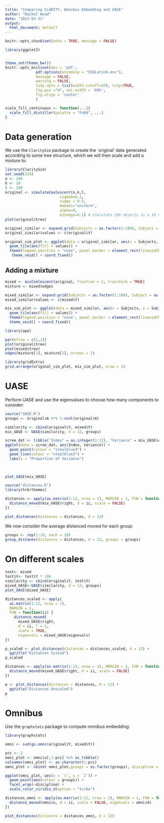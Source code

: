 ```yaml
---
title: "Comparing CLARITY, Omnibus Embedding and UASE"
author: "Rachel Wood"
date: "2023-03-31"
output:
  html_document: default
---
```


```r
knitr::opts_chunk$set(echo = TRUE, message = FALSE)

library(ggplot2)


theme_set(theme_bw())
knitr::opts_knit$set(dev = 'pdf',
              pdf.options(encoding = "ISOLatin9.enc"),
              message = FALSE,
              warning = FALSE,
              tidy.opts = list(width.cutoff=50), tidy=TRUE,
              fig.pos ="H", out.width = '60%',
              fig.align = 'center'
              )

scale_fill_continuous <- function(...){
  scale_fill_distiller(palette = "PuRd", ...)
}
```

# Data generation

We use the `ClaritySim` package to create the `original' data generated according to some tree structure, which we will then scale and add a mixture to:

```r
library(ClaritySim)
set.seed(124)
n <- 100 
k <- 10
l <- 100
original <- simulateCoalescent(n,k,l,
                         sigma0=0.2,
                         sigma = 0.5,
                         Amodel="uniform",
                         alpha=0,
                         minedge=0.1) # Simlulate 100 objects in a 10 dimensional latent space
plot(original$tree)

original_similar <- expand.grid(Subjects = as.factor(1:100), Subject = as.factor(1:100))
original_similar$values <- c(original$Y)

original_sim_plot <- ggplot(data = original_similar, aes(x = Subjects, y = Subject)) +
  geom_tile(aes(fill = values)) +
  theme(legend.position = "none", panel.border = element_rect(linewidth = 10)) +
   theme_void() + coord_fixed()
```

## Adding a mixture
```r
mixed <- mixCoalescent(original, fraction = 1, transform = TRUE)
mixture <- mixed$edges

mixed_similar <- expand.grid(Subjects = as.factor(1:100), Subject = as.factor(1:100))
mixed_similar$values <- c(mixed$Y)

mix_sim_plot <- ggplot(data = mixed_similar, aes(x = Subjects, y = Subject)) +
  geom_tile(aes(fill = values)) +
  theme(legend.position = "none", panel.border = element_rect(linewidth = 10)) + 
  theme_void() + coord_fixed()

```


```r
library(ape)

par(mfrow = c(1,2))
plot(original$tree)
plot(mixed$tree)
edges(mixture[1], mixture[2], arrows = 1)
```
```r
library(gridExtra)
grid.arrange(original_sim_plot, mix_sim_plot, nrow = 1)
```

# UASE
Perform UASE and use the eigenvalues to choose how many components to consider:

```r
source("UASE.R")
groups <- original$A %*% 1:ncol(original$A)

similarity <- cbind(original$Y, mixed$Y)
mix_UASE <- UASE(similarity, d = 12, groups)

scree_dat <- tibble("Index" = as.integer(1:12), "Variance" = mix_UASE$eigenvals/sum(mix_UASE$eigenvals))
ggplot(data = scree_dat, aes(Index, Variance)) +
  geom_point(colour = "steelblue3") +
  geom_line(colour = "steelblue3") +
  labs(y = "Proportion of Variance")
  
  
```

```r
plot_UASE(mix_UASE)
```


```r
source("distances.R")
library(hrbrthemes)

distances <- apply(as.matrix(1:12, nrow = 1), MARGIN = 1, FUN = function(ii){
  distance_moved(mix_UASE$right, d = ii, scale = FALSE)
})

plot_distances(distances = distances, d = 12)
```

We now consider the average distanced moved for each group:
```r
groups <- rep(1:10, each = 10)
group_distanes(distances = distances, d = 12, groups = groups)

```
# On different scales

```r
test<- mixed
test$Y<- test$Y * 100
similarity <- cbind(original$Y, test$Y)
mixed_UASE<-UASE(similarity, d = 12, groups)
plot_UASE(mixed_UASE)
```


```r
distances_scaled <- apply(
  as.matrix(1:12, nrow = 1),
  MARGIN = 1,
  FUN = function(ii) {
    distance_moved(
      mixed_UASE$right,
      d = ii, l = 5,
      scale = TRUE,
      eigenvals = mixed_UASE$eigenvals)
})
```

```r
p_scaled <- plot_distances(distances = distances_scaled, d = 12) +
  ggtitle("Distances Scaled")
p_scaled
```


```r
distances <- apply(as.matrix(1:12, nrow = 1), MARGIN = 1, FUN = function(ii){
  distance_moved(mixed_UASE$right, d = ii, scale = FALSE)
})

p <- plot_distances(distances = distances, d = 12) +
  ggtitle("Distances Unscaled")
p
```

# Omnibus

Use the `graphstats` package to compute omnibus embedding:
```r
library(graphstats)

omni <- svd(gs.omni(original$Y, mixed$Y))
```

```r
pcs <- 2
omni_plot <- omni$u[,1:pcs] %>% as_tibble()
colnames(omni_plot) <- as.character(1:pcs)
omni_plot <- cbind( omni_plot,groups = as.factor(groups), discipline = rep(c(1,2), each = nrow(omni_plot)/2))

ggplot(omni_plot, aes(x = `1`, y = `2`)) +
  geom_point(aes(colour = groups)) +
  facet_wrap(~discipline) +
  scale_color_viridis_d(option = "turbo")
```

```r
distances_omni <- apply(as.matrix(1:12, nrow = 1), MARGIN = 1, FUN = function(ii){
  distance_moved(omni$u, d = ii, scale = FALSE, eigenvals = omni$d)
})
```

```r
plot_distances(distances = distances_omni, d = 12) 
```


